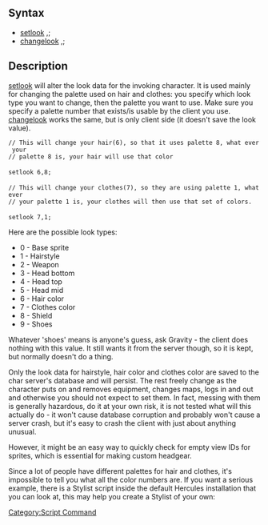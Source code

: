 {{outdated}}

== Syntax ==
* [[setlook]] <look type>,<look value>;
* [[changelook]] <look type>,<look value>;

== Description ==
[[setlook]] will alter the look data for the invoking character. It is used mainly for changing the palette used on hair and clothes: you specify which look type you want to change, then the palette you want to use. Make sure you specify a palette number that exists/is usable by the client you use. [[changelook]] works the same, but is only client side (it doesn't save the look value).

 // This will change your hair(6), so that it uses palette 8, what ever your 
 // palette 8 is, your hair will use that color
 
 setlook 6,8;
 
 // This will change your clothes(7), so they are using palette 1, whatever 
 // your palette 1 is, your clothes will then use that set of colors.
 
 setlook 7,1;

Here are the possible look types:
* 0 - Base sprite
* 1 - Hairstyle
* 2 - Weapon
* 3 - Head bottom
* 4 - Head top
* 5 - Head mid
* 6 - Hair color
* 7 - Clothes color
* 8 - Shield
* 9 - Shoes

Whatever 'shoes' means is anyone's guess, ask Gravity - the client does nothing with this value. It still wants it from the server though, so it is kept, but normally doesn't do a thing.
 
Only the look data for hairstyle, hair color and clothes color are saved to the char server's database and will persist. The rest freely change as the character puts on and removes equipment, changes maps, logs in and out and otherwise you should not expect to set them. In fact, messing with them is generally hazardous, do it at your own risk, it is not tested what will this actually do - it won't cause database corruption and probably won't cause a server crash, but it's easy to crash the client with just about anything unusual.

However, it might be an easy way to quickly check for empty view IDs for sprites, which is essential for making custom headgear.

Since a lot of people have different palettes for hair and clothes, it's impossible to tell you what all the color numbers are. If you want a serious example, there is a Stylist script inside the default Hercules installation that you can look at, this may help you create a Stylist of your own: {{git|npc/custom/stylist.txt}}

[[Category:Script Command]]